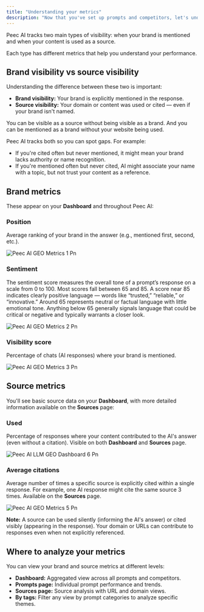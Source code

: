 ```yaml
---
title: "Understanding your metrics"
description: "Now that you've set up prompts and competitors, let's understand what the data means."
---
```


Peec AI tracks two main types of visibility: when your brand is mentioned and when your content is used as a source.

Each type has different metrics that help you understand your performance.

## Brand visibility vs source visibility

Understanding the difference between these two is important:

- **Brand visibility:** Your brand is explicitly mentioned in the response.
- **Source visibility:** Your domain or content was used or cited — even if your brand isn't named.

You can be visible as a source without being visible as a brand. And you can be mentioned as a brand without your website being used.

Peec AI tracks both so you can spot gaps. For example:

- If you're cited often but never mentioned, it might mean your brand lacks authority or name recognition.
- If you're mentioned often but never cited, AI might associate your name with a topic, but not trust your content as a reference.

## Brand metrics

These appear on your **Dashboard** and throughout Peec AI:

### Position

Average ranking of your brand in the answer (e.g., mentioned first, second, etc.).

![Peec AI GEO Metrics 1 Pn](/images/Peec-AI-GEO-metrics-1.png)

### Sentiment

The sentiment score measures the overall tone of a prompt’s response on a scale from 0 to 100. Most scores fall between 65 and 85. A score near 85 indicates clearly positive language — words like “trusted,” “reliable,” or “innovative.” Around 65 represents neutral or factual language with little emotional tone. Anything below 65 generally signals language that could be critical or negative and typically warrants a closer look.

![Peec AI GEO Metrics 2 Pn](/images/Peec-AI-GEO-metrics-2.png)

### Visibility score

Percentage of chats (AI responses) where your brand is mentioned.

![Peec AI GEO Metrics 3 Pn](/images/Peec-AI-GEO-metrics-3.png)

## Source metrics

You'll see basic source data on your **Dashboard**, with more detailed information available on the **Sources** page:

### Used

Percentage of responses where your content contributed to the AI's answer (even without a citation). Visible on both **Dashboard** and **Sources** page.

![Peec AI LLM GEO Dashboard 6 Pn](/images/Peec-AI-LLM-GEO-dashboard-6.png)

### Average citations

Average number of times a specific source is explicitly cited within a single response. For example, one AI response might cite the same source 3 times. Available on the **Sources** page.

![Peec AI GEO Metrics 5 Pn](/images/Peec-AI-GEO-metrics-5.png)

**Note:** A source can be used silently (informing the AI's answer) or cited visibly (appearing in the response). Your domain or URLs can contribute to responses even when not explicitly referenced.

<Card title="Learn more: Understand your sources" icon="book-blank" iconType="light" href="https://docs.peec.ai/understanding-sources">
  
</Card>

## Where to analyze your metrics

You can view your brand and source metrics at different levels:

- **Dashboard:** Aggregated view across all prompts and competitors.
- **Prompts page:** Individual prompt performance and trends.
- **Sources page:** Source analysis with URL and domain views.
- **By tags:** Filter any view by prompt categories to analyze specific themes.
